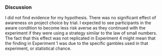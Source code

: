 ### Discussion

I did not find evidence for my hypothesis. There was no significant effect of
awareness on project choice by trial. I expected to see participants in the
aware condition to become less risk averse as they continued with the experiment
if they were using a strategy similar to the law of small numbers. The fact that
this effect was not replicated in Experiment 4 might mean that the finding in
Experiment 1 was due to the specific gambles used in that experiment, or
statistical chance.
